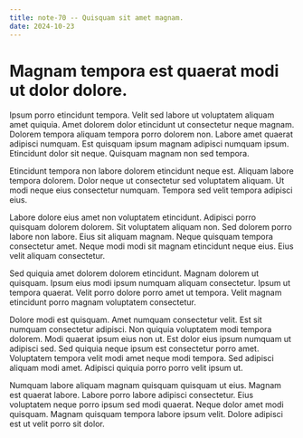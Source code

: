 ```yaml
---
title: note-70 -- Quisquam sit amet magnam.
date: 2024-10-23
---
```


# Magnam tempora est quaerat modi ut dolor dolore.

Ipsum porro etincidunt tempora. Velit sed labore ut voluptatem aliquam amet quiquia. Amet dolorem dolor etincidunt ut consectetur neque magnam. Dolorem tempora aliquam tempora porro dolorem non. Labore amet quaerat adipisci numquam. Est quisquam ipsum magnam adipisci numquam ipsum. Etincidunt dolor sit neque. Quisquam magnam non sed tempora.

Etincidunt tempora non labore dolorem etincidunt neque est. Aliquam labore tempora dolorem. Dolor neque ut consectetur sed voluptatem aliquam. Ut modi neque eius consectetur numquam. Tempora sed velit tempora adipisci eius.

Labore dolore eius amet non voluptatem etincidunt. Adipisci porro quisquam dolorem dolorem. Sit voluptatem aliquam non. Sed dolorem porro labore non labore. Eius sit aliquam magnam. Neque quisquam tempora consectetur amet. Neque modi modi sit magnam etincidunt neque eius. Eius velit aliquam consectetur.

Sed quiquia amet dolorem dolorem etincidunt. Magnam dolorem ut quisquam. Ipsum eius modi ipsum numquam aliquam consectetur. Ipsum ut tempora quaerat. Velit porro dolore porro amet ut tempora. Velit magnam etincidunt porro magnam voluptatem consectetur.

Dolore modi est quisquam. Amet numquam consectetur velit. Est sit numquam consectetur adipisci. Non quiquia voluptatem modi tempora dolorem. Modi quaerat ipsum eius non ut. Est dolor eius ipsum numquam ut adipisci sed. Sed quiquia neque ipsum est consectetur porro amet. Voluptatem tempora velit modi amet neque modi tempora. Sed adipisci aliquam modi amet. Adipisci quiquia porro porro velit ipsum ut.

Numquam labore aliquam magnam quisquam quisquam ut eius. Magnam est quaerat labore. Labore porro labore adipisci consectetur. Eius voluptatem neque porro ipsum sed modi quaerat. Neque dolor amet modi quisquam. Magnam quisquam tempora labore ipsum velit. Dolore adipisci est ut velit porro sit dolor.

